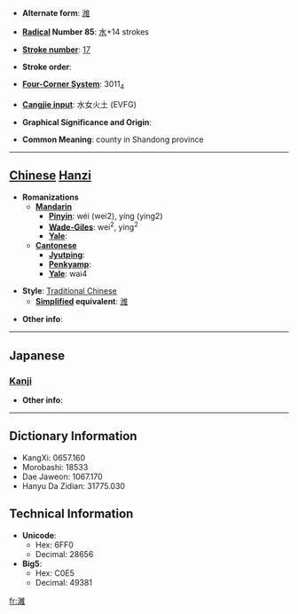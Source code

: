 * '''Alternate form''': [[潍]]

* '''[[Wiktionary:Chinese radical index| Radical]] Number 85''': [[Wiktionary:Chinese radical index 水|水]]+14 strokes

* '''[[Wiktionary:Chinese total strokes index|Stroke number]]''': [[Wiktionary:Chinese total strokes index 17|17]]

* '''Stroke order''': 

* '''[[Wiktionary:Chinese four corner index|Four-Corner System]]''': 3011<sub>4</sub>

* '''[[Wiktionary:Chinese Cangjie index|Cangjie input]]''': 水女火土 (EVFG)

* '''Graphical Significance and Origin''': 

* '''Common Meaning''': county in Shandong province

----

== [[Chinese]] [[Hanzi]] ==

* '''Romanizations'''
** '''[[Mandarin]]'''
*** '''[[Pinyin]]''': wéi (wei2), yíng (ying2)
*** '''[[Wade-Giles]]''': wei<sup>2</sup>, ying<sup>2</sup>
*** '''[[Yale]]''': 
** '''[[Cantonese]]'''
*** '''[[Jyutping]]''':
*** '''[[Penkyamp]]''': 
*** '''[[Yale]]''': wai4

* '''Style''': [[Traditional Chinese]] 
** '''[[Simplified Chinese|Simplified]] equivalent''': [[潍]]

* '''Other info''': 

----

==Japanese==
===[[Kanji]]===
{{kanji|on readings=[[い]] (i), [[ゆい]] (yui)
|kun readings=
}}

* '''Other info''':  

----

== Dictionary Information ==

* KangXi: 0657.160
* Morobashi: 18533
* Dae Jaweon: 1067.170
* Hanyu Da Zidian: 31775.030

== Technical Information ==

* '''Unicode''':
** Hex: 6FF0
** Decimal: 28656
* '''Big5''':
** Hex: C0E5
** Decimal: 49381

[[fr:濰]]